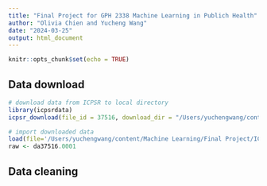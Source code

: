 ```yaml
---
title: "Final Project for GPH 2338 Machine Learning in Publich Health"
author: "Olivia Chien and Yucheng Wang"
date: "2024-03-25"
output: html_document
---
```


```r
knitr::opts_chunk$set(echo = TRUE)
```

## Data download

```r
# download data from ICPSR to local directory
library(icpsrdata)
icpsr_download(file_id = 37516, download_dir = "/Users/yuchengwang/content/Machine Learning/Final Project")
```

```r
# import downloaded data
load(file='/Users/yuchengwang/content/Machine Learning/Final Project/ICPSR_37516/DS0001/37516-0001-Data.rda')
raw <- da37516.0001
```

## Data cleaning

```r

```

